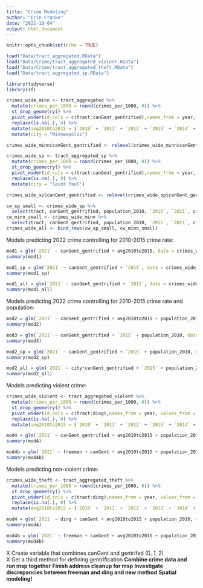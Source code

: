```yaml
---
title: "Crime Modeling"
author: "Erin Franke"
date: "2022-10-04"
output: html_document
---
```


```r
knitr::opts_chunk$set(echo = TRUE)
```

```r
load("Data/tract_aggregated.RData")
load("Data/Crime/tract_aggregated_violent.RData")
load("Data/Crime/tract_aggregated_theft.RData")
load("Data/tract_aggregated_sp.RData")

library(tidyverse)
library(sf)

crimes_wide_minn <- tract_aggregated %>%
  mutate(crimes_per_1000 = round(crimes_per_1000, 0)) %>%
  st_drop_geometry() %>%
  pivot_wider(id_cols = c(tract:canGent_gentrified),names_from = year, values_from = crimes_per_1000) %>%
  replace(is.na(.), 0) %>%
  mutate(avg2010to2015 = (`2010` + `2011` + `2012` + `2013` + `2014` + `2015`)/6) %>%
  mutate(city = "Minneapolis")

crimes_wide_minn$canGent_gentrified <- relevel(crimes_wide_minn$canGent_gentrified, ref = "1")

crimes_wide_sp <- tract_aggregated_sp %>%
  mutate(crimes_per_1000 = round(crimes_per_1000, 0)) %>%
  st_drop_geometry() %>%
  pivot_wider(id_cols = c(tract:canGent_gentrified),names_from = year, values_from = crimes_per_1000) %>%
  replace(is.na(.), 0) %>%
  mutate(city = "Saint Paul")

crimes_wide_sp$canGent_gentrified <- relevel(crimes_wide_sp$canGent_gentrified, ref = "1")
```

```r
cw_sp_small <- crimes_wide_sp %>%
  select(tract, canGent_gentrified, population_2010, `2015`, `2021`, city)
cw_minn_small <- crimes_wide_minn %>%
  select(tract, canGent_gentrified, population_2010, `2015`, `2021`, city)
crimes_wide_all <- bind_rows(cw_sp_small, cw_minn_small)
```


Models predicting 2022 crime controlling for 2010-2015 crime rate:

```r
mod1 = glm(`2021` ~ canGent_gentrified + avg2010to2015, data = crimes_wide_minn, family = "poisson")
summary(mod1)

mod1_sp = glm(`2021` ~ canGent_gentrified + `2015`, data = crimes_wide_sp, family = "poisson")
summary(mod1_sp)

mod1_all = glm(`2021` ~ canGent_gentrified + `2015`, data = crimes_wide_all, family = "poisson")
summary(mod1_all)
```

Models predicting 2022 crime controlling for 2010-2015 crime rate and population:

```r
mod2 = glm(`2021` ~ canGent_gentrified + avg2010to2015 + population_2010, data = crimes_wide_minn, family = "poisson")
summary(mod2)

mod3 = glm(`2021` ~ canGent_gentrified + `2015` + population_2010, data = crimes_wide_minn, family = "poisson")
summary(mod3)

mod2_sp = glm(`2021` ~ canGent_gentrified + `2015` + population_2010, data = crimes_wide_sp, family = "poisson")
summary(mod2_sp)

mod2_all = glm(`2021` ~ city*canGent_gentrified + `2015` + population_2010, data = crimes_wide_all, family = "poisson")
summary(mod2_all)
```

Models predicting violent crime:

```r
crimes_wide_violent <- tract_aggregated_violent %>%
  mutate(crimes_per_1000 = round(crimes_per_1000, 0)) %>%
  st_drop_geometry() %>%
  pivot_wider(id_cols = c(tract:ding),names_from = year, values_from = crimes_per_1000) %>%
  replace(is.na(.), 0) %>%
  mutate(avg2010to2015 = (`2010` + `2011` + `2012` + `2013` + `2014` + `2015`)/6)

mod4 = glm(`2021` ~ canGent_gentrified + avg2010to2015 + population_2010, data = crimes_wide_violent, family = "poisson")
summary(mod4)

mod4b = glm(`2021` ~ freeman + canGent + avg2010to2015 + population_2010, data = crimes_wide, family = "poisson")
summary(mod4b)
```


Models predicting non-violent crime:

```r
crimes_wide_theft <- tract_aggregated_theft %>%
  mutate(crimes_per_1000 = round(crimes_per_1000, 0)) %>%
  st_drop_geometry() %>%
  pivot_wider(id_cols = c(tract:ding),names_from = year, values_from = crimes_per_1000) %>%
  replace(is.na(.), 0) %>%
  mutate(avg2010to2015 = (`2010` + `2011` + `2012` + `2013` + `2014` + `2015`)/6)

mod4 = glm(`2021` ~ ding + canGent + avg2010to2015 + population_2010, data = crimes_wide_theft, family = "poisson")
summary(mod4)

mod4b = glm(`2021` ~ freeman + canGent + avg2010to2015 + population_2010, data = crimes_wide_theft, family = "poisson")
summary(mod4b)
```

X Create variable that combines canGent and gentrifed (0, 1, 2) \
X Get a third method for defining gentrification
**Combine crime data and run msp together**
**Finish address cleanup for msp** 
**Investigate discrepancies between freeman and ding and new method** 
**Spatial modeling!** 
